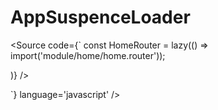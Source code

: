 
<Meta title="suspence/AppSuspenceLoader" />

# AppSuspenceLoader

<Source code={`
  const HomeRouter = lazy(() => import('module/home/home.router'));
  
  <Routes>
    <Route>
      <Route path="/home/*" element={AppSuspenceLoader(<HomeRouter />)} />
    </Route>
  </Routes>

`} language='javascript' />
